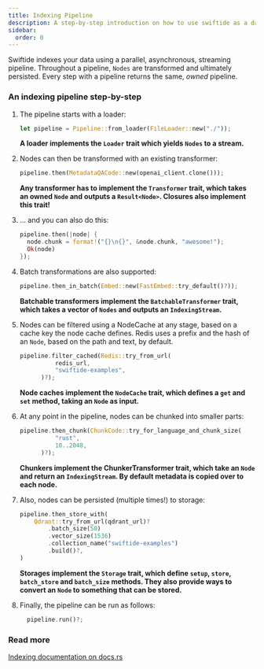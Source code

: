 ```yaml
---
title: Indexing Pipeline
description: A step-by-step introduction on how to use swiftide as a data indexing pipeline in your project.
sidebar:
  order: 0
---
```


Swiftide indexes your data using a parallel, asynchronous, streaming pipeline. Throughout a pipeline, `Nodes` are transformed and ultimately persisted. Every step with a pipeline returns the same, _owned_ pipeline.


### An indexing pipeline step-by-step

<Steps>

1. The pipeline starts with a loader:

   ```rust
   let pipeline = Pipeline::from_loader(FileLoader::new("./"));
   ```

   **A loader implements the `Loader` trait which yields `Nodes` to a stream.**

2. Nodes can then be transformed with an existing transformer:

   ```rust
   pipeline.then(MetadataQACode::new(openai_client.clone()));
   ```

   **Any transformer has to implement the `Transformer` trait, which takes an owned `Node` and outputs a `Result<Node>`. Closures also implement this trait!**

3. ... and you can also do this:

   ```rust
   pipeline.then(|node| {
     node.chunk = format!("{}\n{}", &node.chunk, "awesome!");
     Ok(node)
   });
   ```

4. Batch transformations are also supported:

   ```rust
   pipeline.then_in_batch(Embed::new(FastEmbed::try_default()?));
   ```

   **Batchable transformers implement the `BatchableTransformer` trait, which takes a vector of `Nodes` and outputs an `IndexingStream`.**

5. Nodes can be filtered using a NodeCache at any stage, based on a cache key the node cache defines. Redis uses a prefix and the hash of an `Node`, based on the path and text, by default.

   ```rust
   pipeline.filter_cached(Redis::try_from_url(
             redis_url,
             "swiftide-examples",
         )?);
   ```

   **Node caches implement the `NodeCache` trait, which defines a `get` and `set` method, taking an `Node` as input.**

6. At any point in the pipeline, nodes can be chunked into smaller parts:

   ```rust
   pipeline.then_chunk(ChunkCode::try_for_language_and_chunk_size(
             "rust",
             10..2048,
         )?);
   ```

   **Chunkers implement the ChunkerTransformer trait, which take an `Node` and return an `IndexingStream`. By default metadata is copied over to each node.**

7. Also, nodes can be persisted (multiple times!) to storage:

   ```rust
   pipeline.then_store_with(
       Qdrant::try_from_url(qdrant_url)?
           .batch_size(50)
           .vector_size(1536)
           .collection_name("swiftide-examples")
           .build()?,
   )
   ```

   **Storages implement the `Storage` trait, which define `setup`, `store`, `batch_store` and `batch_size` methods. They also provide ways to convert an `Node` to something that can be stored.**

8. Finally, the pipeline can be run as follows:

   ```rust
     pipeline.run()?;
   ```

</Steps>

### Read more

[Indexing documentation on docs.rs](https://docs.rs/swiftide/latest/swiftide/indexing)
